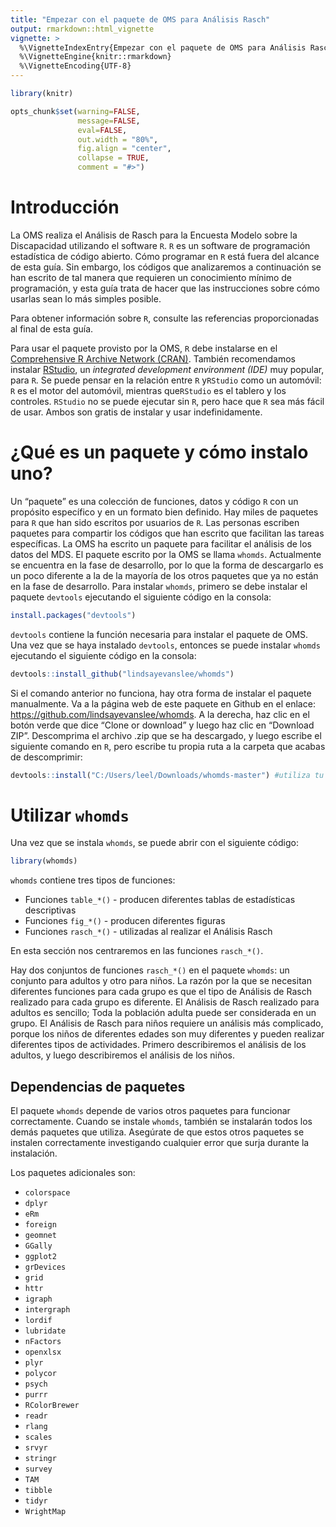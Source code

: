 ```yaml
---
title: "Empezar con el paquete de OMS para Análisis Rasch"
output: rmarkdown::html_vignette
vignette: >
  %\VignetteIndexEntry{Empezar con el paquete de OMS para Análisis Rasch}
  %\VignetteEngine{knitr::rmarkdown}
  %\VignetteEncoding{UTF-8}
---
```


```r
library(knitr)

opts_chunk$set(warning=FALSE, 
               message=FALSE, 
               eval=FALSE, 
               out.width = "80%",
               fig.align = "center",
               collapse = TRUE,
               comment = "#>")

```

# Introducción

La OMS realiza el Análisis de Rasch para la Encuesta Modelo sobre la Discapacidad utilizando el software `R`. `R` es un software de programación estadística de código abierto. Cómo programar en `R` está fuera del alcance de esta guía. Sin embargo, los códigos que analizaremos a continuación se han escrito de tal manera que requieren un conocimiento mínimo de programación, y esta guía trata de hacer que las instrucciones sobre cómo usarlas sean lo más simples posible.

Para obtener información sobre `R`, consulte las referencias proporcionadas al final de esta guía.

Para usar el paquete provisto por la OMS, `R` debe instalarse en el [Comprehensive R Archive Network (CRAN)](https://cran.r-project.org). También recomendamos instalar [RStudio](https://www.rstudio.com/products/rstudio/download/), un _integrated development environment (IDE)_ muy popular, para `R`. Se puede pensar en la relación entre `R` y` RStudio` como un automóvil: `R` es el motor del automóvil, mientras que` RStudio` es el tablero y los controles. `RStudio` no se puede ejecutar sin `R`, pero hace que `R` sea más fácil de usar. Ambos son gratis de instalar y usar indefinidamente.

# ¿Qué es un paquete y cómo instalo uno?

Un "paquete" es una colección de funciones, datos y código `R` con un propósito específico y en un formato bien definido. Hay miles de paquetes para `R` que han sido escritos por usuarios de `R`. Las personas escriben paquetes para compartir los códigos que han escrito que facilitan las tareas específicas. La OMS ha escrito un paquete para facilitar el análisis de los datos del MDS. El paquete escrito por la OMS se llama `whomds`. Actualmente se encuentra en la fase de desarrollo, por lo que la forma de descargarlo es un poco diferente a la de la mayoría de los otros paquetes que ya no están en la fase de desarrollo. Para instalar `whomds`, primero se debe instalar el paquete `devtools` ejecutando el siguiente código en la consola:

```r
install.packages("devtools")
```

`devtools` contiene la función necesaria para instalar el paquete de OMS. Una vez que se haya instalado `devtools`, entonces se puede instalar `whomds` ejecutando el siguiente código en la consola:

```r
devtools::install_github("lindsayevanslee/whomds")
```

Si el comando anterior no funciona, hay otra forma de instalar el paquete manualmente. Va a la página web de este paquete en Github en el enlace: [https://github.com/lindsayevanslee/whomds](https://github.com/lindsayevanslee/whomds). A la derecha, haz clic en el botón verde que dice "Clone or download" y luego haz clic en "Download ZIP". Descomprima el archivo .zip que se ha descargado, y luego escribe el siguiente comando en `R`, pero escribe tu propia ruta a la carpeta que acabas de descomprimir:

```r
devtools::install("C:/Users/leel/Downloads/whomds-master") #utiliza tu propia ruta a la carpeta descomprimida
```


# Utilizar `whomds`

Una vez que se instala `whomds`, se puede abrir con el siguiente código:

```r
library(whomds)
```

`whomds` contiene tres tipos de funciones:

* Funciones `table_*()` - producen diferentes tablas de estadísticas descriptivas
* Funciones `fig_*()` - producen diferentes figuras
* Funciones `rasch_*()` - utilizadas al realizar el Análisis Rasch

En esta sección nos centraremos en las funciones `rasch_*()`.

Hay dos conjuntos de funciones `rasch_*()` en el paquete `whomds`: un conjunto para adultos y otro para niños. La razón por la que se necesitan diferentes funciones para cada grupo es que el tipo de Análisis de Rasch realizado para cada grupo es diferente. El Análisis de Rasch realizado para adultos es sencillo; Toda la población adulta puede ser considerada en un grupo. El Análisis de Rasch para niños requiere un análisis más complicado, porque los niños de diferentes edades son muy diferentes y pueden realizar diferentes tipos de actividades. Primero describiremos el análisis de los adultos, y luego describiremos el análisis de los niños.


## Dependencias de paquetes

El paquete `whomds` depende de varios otros paquetes para funcionar correctamente. Cuando se instale `whomds`, también se instalarán todos los demás paquetes que utiliza. Asegúrate de que estos otros paquetes se instalen correctamente investigando cualquier error que surja durante la instalación.

Los paquetes adicionales son:

* `colorspace`
* `dplyr`
* `eRm`
* `foreign`
* `geomnet`
* `GGally`
* `ggplot2`
* `grDevices`
* `grid`
* `httr`
* `igraph`
* `intergraph`
* `lordif`
* `lubridate`
* `nFactors`
* `openxlsx`
* `plyr`
* `polycor`
* `psych`
* `purrr`
* `RColorBrewer`
* `readr`
* `rlang`
* `scales`
* `srvyr`
* `stringr`
* `survey` 
* `TAM`
* `tibble`
* `tidyr`
* `WrightMap`
